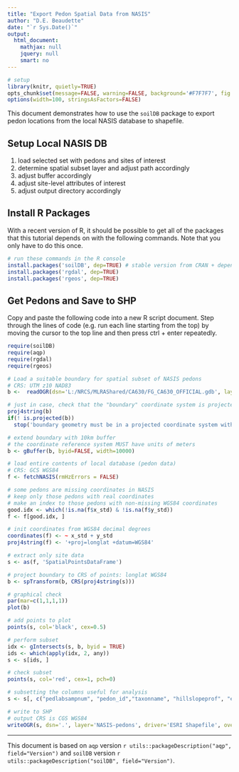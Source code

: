 ---
title: "Export Pedon Spatial Data from NASIS"
author: "D.E. Beaudette"
date: "`r Sys.Date()`"
output:
  html_document:
    mathjax: null
    jquery: null
    smart: no
---

```{r setup, echo=FALSE, results='hide', warning=FALSE}
# setup
library(knitr, quietly=TRUE)
opts_chunk$set(message=FALSE, warning=FALSE, background='#F7F7F7', fig.align='center', fig.retina=2, dev='png', tidy=FALSE, verbose=FALSE)
options(width=100, stringsAsFactors=FALSE)
```


This document demonstrates how to use the `soilDB` package to export pedon locations from the local NASIS database to shapefile.

## Setup Local NASIS DB
 1. load selected set with pedons and sites of interest
 2. determine spatial subset layer and adjust path accordingly
 3. adjust buffer accordingly
 4. adjust site-level attributes of interest
 5. adjust output directory accordingly


## Install R Packages
With a recent version of R, it should be possible to get all of the packages that this tutorial depends on with the following commands. Note that you only have to do this once.
```{r install-deps, eval=FALSE}
# run these commands in the R console
install.packages('soilDB', dep=TRUE) # stable version from CRAN + dependencies
install.packages('rgdal', dep=TRUE)
install.packages('rgeos', dep=TRUE)
```

## Get Pedons and Save to SHP
Copy and paste the following code into a new R script document. Step through the lines of code (e.g. run each line starting from the top) by moving the cursor to the top line and then press ctrl + enter repeatedly.
```{r example, eval=FALSE}
require(soilDB)
require(aqp)
require(rgdal)
require(rgeos)

# Load a suitable boundary for spatial subset of NASIS pedons
# CRS: UTM z10 NAD83
b <-  readOGR(dsn='L:/NRCS/MLRAShared/CA630/FG_CA630_OFFICIAL.gdb', layer='ca630_b', encoding='encoding', stringsAsFactors=FALSE)

# just in case, check that the "boundary" coordinate system is projected
proj4string(b)
if(! is.projected(b))
  stop('boundary geometry must be in a projected coordinate system with units of meters', call. = FALSE)

# extend boundary with 10km buffer
# the coordinate reference system MUST have units of meters
b <- gBuffer(b, byid=FALSE, width=10000)

# load entire contents of local database (pedon data)
# CRS: GCS WGS84
f <- fetchNASIS(rmHzErrors = FALSE)

# some pedons are missing coordinates in NASIS
# keep only those pedons with real coordinates
# make an index to those pedons with non-missing WGS84 coordinates
good.idx <- which(!is.na(f$x_std) & !is.na(f$y_std))
f <- f[good.idx, ]

# init coordinates from WGS84 decimal degrees
coordinates(f) <- ~ x_std + y_std
proj4string(f) <- '+proj=longlat +datum=WGS84'

# extract only site data
s <- as(f, 'SpatialPointsDataFrame')

# project boundary to CRS of points: longlat WGS84
b <- spTransform(b, CRS(proj4string(s)))

# graphical check
par(mar=c(1,1,1,1))
plot(b)

# add points to plot
points(s, col='black', cex=0.5)

# perform subset
idx <- gIntersects(s, b, byid = TRUE)
ids <- which(apply(idx, 2, any))
s <- s[ids, ]

# check subset
points(s, col='red', cex=1, pch=0)

# subsetting the columns useful for analysis
s <- s[, c("pedlabsampnum", "pedon_id","taxonname", "hillslopeprof", "elev_field", "slope_field", "aspect_field", "plantassocnm", "bedrckdepth", "bedrckkind", 'pmkind', 'pmorigin')]

# write to SHP
# output CRS is CGS WGS84
writeOGR(s, dsn='.', layer='NASIS-pedons', driver='ESRI Shapefile', overwrite_layer=TRUE)
```

----------------------------
This document is based on `aqp` version `r utils::packageDescription("aqp", field="Version")` and `soilDB` version `r utils::packageDescription("soilDB", field="Version")`.


